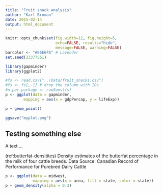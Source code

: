 ```yaml
---
title: "Fruit snack analysis"
author: "Karl Broman"
date: 2015-02-14
output: html_document
---
```


```r
knitr::opts_chunk$set(fig.width=12, fig.height=5,
                      echo=FALSE, results="hide",
                      message=FALSE, warning=FALSE)
barcolor <- "#E6E6FA" # Lavender
set.seed(33377561)
```

```r
library(gapminder)
library(ggplot2)
```

```r
#fs <- read.csv("../Data/fruit_snacks.csv")
#fs <- fs[,-1] # drop the column with IDs
#n_per_package <- rowSums(fs)
p <- ggplot(data = gapminder,
	    mapping = aes(x = gdpPercap, y = lifeExp))

p + geom_point()
```

```r
ggsave("myplot.png")
```


## Testing something else

A text ...

(ref:butterfat-densitites) Density estimates of the butterfat percentage in the milk of four cattle breeds. Data Source: Canadian Record of Performance for Purebred Dairy Cattle

```r
p <- ggplot(data = midwest,
            mapping = aes(x = area, fill = state, color = state))
p + geom_density(alpha = 0.3)
```
